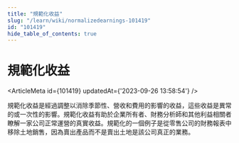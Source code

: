 ```yaml
---
title: "規範化收益"
slug: "/learn/wiki/normalizedearnings-101419"
id: "101419"
hide_table_of_contents: true
---
```



# 規範化收益

<ArticleMeta id={101419} updatedAt={'2023-09-26 13:58:54'} />
<div className='border-solid border-b border-t-0 my-4 border-[var(--ifm-color-gray-300)]' />

規範化收益是經過調整以消除季節性、營收和費用的影響的收益，這些收益是異常的或一次性的影響。規範化收益有助於企業所有者、財務分析師和其他利益相關者瞭解一家公司正常運營的真實收益。規範化的一個例子是從零售公司的財務報表中移除土地銷售，因為賣出產品而不是賣出土地是該公司真正的業務。
